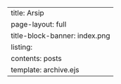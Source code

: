 ---
title: Arsip
page-layout: full
title-block-banner: index.png
listing:
    contents: posts
    template: archive.ejs
---